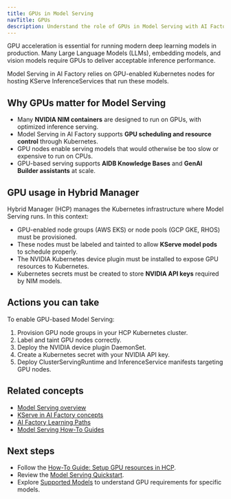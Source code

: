 ```yaml
---
title: GPUs in Model Serving
navTitle: GPUs
description: Understand the role of GPUs in Model Serving with AI Factory, how Hybrid Manager uses them, and how to prepare GPU resources.
---
```


GPU acceleration is essential for running modern deep learning models in production. Many Large Language Models (LLMs), embedding models, and vision models require GPUs to deliver acceptable inference performance.

Model Serving in AI Factory relies on GPU-enabled Kubernetes nodes for hosting KServe InferenceServices that run these models.

## Why GPUs matter for Model Serving

-   Many **NVIDIA NIM containers** are designed to run on GPUs, with optimized inference serving.
-   Model Serving in AI Factory supports **GPU scheduling and resource control** through Kubernetes.
-   GPU nodes enable serving models that would otherwise be too slow or expensive to run on CPUs.
-   GPU-based serving supports **AIDB Knowledge Bases** and **GenAI Builder assistants** at scale.

## GPU usage in Hybrid Manager

Hybrid Manager (HCP) manages the Kubernetes infrastructure where Model Serving runs. In this context:

-   GPU-enabled node groups (AWS EKS) or node pools (GCP GKE, RHOS) must be provisioned.
-   These nodes must be labeled and tainted to allow **KServe model pods** to schedule properly.
-   The NVIDIA Kubernetes device plugin must be installed to expose GPU resources to Kubernetes.
-   Kubernetes secrets must be created to store **NVIDIA API keys** required by NIM models.

## Actions you can take

To enable GPU-based Model Serving:

1.  Provision GPU node groups in your HCP Kubernetes cluster.
2.  Label and taint GPU nodes correctly.
3.  Deploy the NVIDIA device plugin DaemonSet.
4.  Create a Kubernetes secret with your NVIDIA API key.
5.  Deploy ClusterServingRuntime and InferenceService manifests targeting GPU nodes.

## Related concepts

-   [Model Serving overview](.)
-   [KServe in AI Factory concepts](/edb-postgres-ai/ai-factory/learn/explained/ai-factory-concepts/#model-serving-kserve)
-   [AI Factory Learning Paths](../learn/paths)
-   [Model Serving How-To Guides](/edb-postgres-ai/ai-factory/learn/how-to/model-serving/)

## Next steps

-   Follow the [How-To Guide: Setup GPU resources in HCP](/edb-postgres-ai/hybrid-manager/ai-factory/learn/how-to/setup-gpu/).
-   Review the [Model Serving Quickstart](./quickstart).
-   Explore [Supported Models](../models/supported-models) to understand GPU requirements for specific models.

